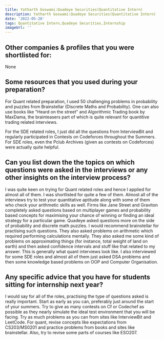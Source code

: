 ```yaml
---
title: Yatharth Goswami:Quadeye Securities(Quantitative Intern)
description: Yatharth Goswami:Quadeye Securities(Quantitative Intern)
date: '2022-05-20'
tags: Quantitative Intern,Quadeye Securities,Internship
imageUrl: ''
---
```


## Other companies & profiles that you were shortlisted for:
None

## Some resources that you used during your preparation?
For Quant related preparation, I used 50 challenging problems in probability and puzzles from Brainstellar (Discrete Maths and Probability). One can also use books like "Heard on the street" and Algorithmic Trading book by MaxDama, the brainteasers part of which is quite relevant for quantitive trading related interviews. 

For the SDE related roles, I just did all the questions from InterviewBit and regularly participated in Contests on Codeforces throughout the Summers. For SDE roles, even the Pclub Archives (given as contests on Codeforces) were actually quite helpful. 

## Can you list down the the topics on which questions were asked in the interviews or any other insights on the interview process?
I was quite keen on trying for Quant related roles and hence I applied for almost all of them. I was shortlisted for quite a few of them. Almost all of the interviews try to test your quantitative aptitude along with some of them who check your arithmetic skills as well. Firms like Jane Street and Graviton completely asked questions based on multiplayer games and probability based concepts for maximising your chance of winning or finding an ideal strategy for a particular game. Quadeye asked questions more on the side of probability and discrete math puzzles. I would recommend brainstellar for practising such questions. They also asked problems on arithmetic which required performing calculations mentally. They also asked me some kind of problems on approximating things (for instance, total weight of land on earth) and then asked confidence intervals and stuff like that related to my answer. This is generally what quant interviews look like. I also interviewed for some SDE roles and almost all of them just asked DSA problems and then some knowledge based problems on OOP and Computer Organisation.
## Any specific advice that you have for students sitting for internship next year?
I would say for all of the roles, practising the type of questions asked is really important. Start as early as you can, preferably just around the start of your summers. Try to give as many contests on Cf or Codechef as possible as they nearly simulate the ideal test environment that you will be facing. Try as much problems as you can from sites like InterviewBit and LeetCode. For quant, revise concepts like expectations from CS203/MS0201 and practice problems from books and sites like brainstellar. Also, try to revise some parts of courses like ESO207.


